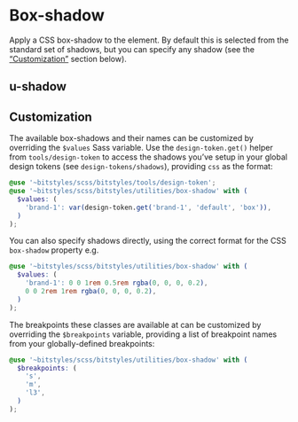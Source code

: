 
<Meta title="Utilities/shadow/Overview" />

# Box-shadow

Apply a CSS box-shadow to the element. By default this is selected from the standard set of shadows, but you can specify any shadow (see the [“Customization”](#customization) section below).

## u-shadow

<Canvas>
  <Story id="utilities-shadow--brand-1" />
</Canvas>

## Customization

The available box-shadows and their names can be customized by overriding the `$values` Sass variable. Use the `design-token.get()` helper from `tools/design-token` to access the shadows you’ve setup in your global design tokens (see `design-tokens/shadows`), providing `css` as the format:

```scss
@use '~bitstyles/scss/bitstyles/tools/design-token';
@use '~bitstyles/scss/bitstyles/utilities/box-shadow' with (
  $values: (
    'brand-1': var(design-token.get('brand-1', 'default', 'box')),
  )
);
```

You can also specify shadows directly, using the correct format for the CSS `box-shadow` property e.g.

```scss
@use '~bitstyles/scss/bitstyles/utilities/box-shadow' with (
  $values: (
    'brand-1': 0 0 1rem 0.5rem rgba(0, 0, 0, 0.2),
    0 0 2rem 1rem rgba(0, 0, 0, 0.2),
  )
);
```

The breakpoints these classes are available at can be customized by overriding the `$breakpoints` variable, providing a list of breakpoint names from your globally-defined breakpoints:

```scss
@use '~bitstyles/scss/bitstyles/utilities/box-shadow' with (
  $breakpoints: (
    's',
    'm',
    'l3',
  )
);
```
